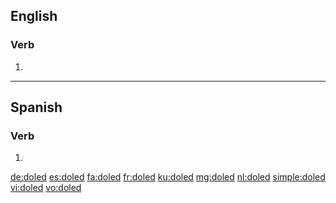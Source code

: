 ==English==

===Verb===
{{head|en|verb form}}

# {{en-past of|dole}}

----

==Spanish==

===Verb===
{{head|es|verb form}}

# {{es-verb form of|region=Spain|ending=er|mood=imperative|sense=affirmative|pers=2|formal=no|number=plural|doler}}

[[de:doled]]
[[es:doled]]
[[fa:doled]]
[[fr:doled]]
[[ku:doled]]
[[mg:doled]]
[[nl:doled]]
[[simple:doled]]
[[vi:doled]]
[[vo:doled]]